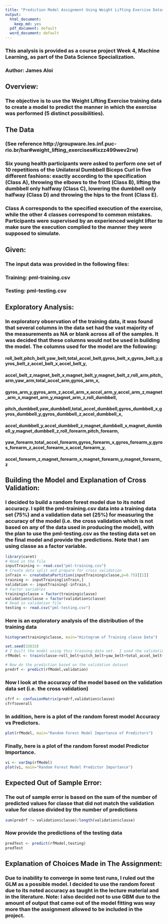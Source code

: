 ---
title: "Prediction Model Assignment Using Weight Lifting Exercise Dataset"
output:
  html_document:
    keep_md: yes
  pdf_document: default
  word_document: default
---

### This analysis is provided as a course project Week 4, Machine Learning, as part of the Data Science Specialization.
### Author: James Aloi

## Overview:
### The objective is to use the Weight Lifting Exercise training data to create a model to predict the manner in which the exercise was performed (5 distinct possibilities).

## The Data 
### (See reference http://groupware.les.inf.puc-rio.br/har#weight_lifting_exercises#ixzz499wev2rw)
### Six young health participants were asked to perform one set of 10 repetitions of the Unilateral Dumbbell Biceps Curl in five different fashions: exactly according to the specification (Class A), throwing the elbows to the front (Class B), lifting the dumbbell only halfway (Class C), lowering the dumbbell only halfway (Class D) and throwing the hips to the front (Class E).
### Class A corresponds to the specified execution of the exercise, while the other 4 classes correspond to common mistakes. Participants were supervised by an experienced weight lifter to make sure the execution complied to the manner they were supposed to simulate.

## Given:
### The input data was provided in the following files:
### Training: pml-training.csv
### Testing: pml-testing.csv

## Exploratory Analysis:
### In exploratory observation of the training data, it was found that several columns in the data set had the vast majority of the measurements as NA or blank across all of the samples.  It was decided that these columns would not be used in building the model. The columns used for the model are the following:
#### roll_belt,pitch_belt,yaw_belt,total_accel_belt,gyros_belt_x,gyros_belt_y,gyros_belt_z,accel_belt_x,accel_belt_y,
#### accel_belt_z,magnet_belt_x,magnet_belt_y,magnet_belt_z,roll_arm,pitch_arm,yaw_arm,total_accel_arm,gyros_arm_x,
#### gyros_arm_y,gyros_arm_z,accel_arm_x,accel_arm_y,accel_arm_z,magnet_arm_x,magnet_arm_y,magnet_arm_z,roll_dumbbell,
#### pitch_dumbbell,yaw_dumbbell,total_accel_dumbbell,gyros_dumbbell_x,gyros_dumbbell_y,gyros_dumbbell_z,accel_dumbbell_x,
#### accel_dumbbell_y,accel_dumbbell_z,magnet_dumbbell_x,magnet_dumbbell_y,magnet_dumbbell_z,roll_forearm,pitch_forearm,
#### yaw_forearm,total_accel_forearm,gyros_forearm_x,gyros_forearm_y,gyros_forearm_z,accel_forearm_x,accel_forearm_y,
#### accel_forearm_z,magnet_forearm_x,magnet_forearm_y,magnet_forearm_z

## Building the Model and Explanation of Cross Validation:
### I decided to build a random forest model due to its noted accuracy. I split the pml-training.csv data into a training data set (75%) and a validation data set (25%) for measuring the accuracy of the model (i.e. the cross validation which is not based on any of the data used in producing the model), with the plan to use the pml-testing.csv as the testing data set on the final model and provide the predictions. Note that I am using classe as a factor variable.
```{r }
library(caret)
# Read in the file
inputTraining <- read.csv("pml-training.csv")
# Create data split and prepare for cross validation
inTrain <- createDataPartition(inputTraining$classe,p=0.75)[[1]]
training <- inputTraining[inTrain,]
validation <- inputTraining[-inTrain,]
# Factor variables
training$classe = factor(training$classe)
validation$classe = factor(validation$classe)
# Read in validation file
testing <- read.csv("pml-testing.csv")
```
### Here is an exploratory analysis of the distribution of the training data
```{r fig.cap='Figure 1: Histogram of the Training classe Data'}
histogram(training$classe, main="Histogram of Training classe Data")
```
```{r }
set.seed(33833)
# I built the model using this training data set.  I used the validation data to measure the accuracy of the model. 
rfModel <- train(classe~roll_belt+pitch_belt+yaw_belt+total_accel_belt+gyros_belt_x+gyros_belt_y+gyros_belt_z+accel_belt_x+accel_belt_y+accel_belt_z+magnet_belt_x+magnet_belt_y+magnet_belt_z+roll_arm+pitch_arm+yaw_arm+total_accel_arm+gyros_arm_x+gyros_arm_y+gyros_arm_z+accel_arm_x+accel_arm_y+accel_arm_z+magnet_arm_x+magnet_arm_y+magnet_arm_z+roll_dumbbell+pitch_dumbbell+yaw_dumbbell+total_accel_dumbbell+gyros_dumbbell_x+gyros_dumbbell_y+gyros_dumbbell_z+accel_dumbbell_x+accel_dumbbell_y+accel_dumbbell_z+magnet_dumbbell_x+magnet_dumbbell_y+magnet_dumbbell_z+roll_forearm+pitch_forearm+yaw_forearm+total_accel_forearm+gyros_forearm_x+gyros_forearm_y+gyros_forearm_z+accel_forearm_x+accel_forearm_y+accel_forearm_z+magnet_forearm_x+magnet_forearm_y+magnet_forearm_z,method="rf",data=training)

# Now do the prediction based on the validation dataset
predrf <- predict(rfModel,validation)
```
### Now I look at the accuracy of the model based on the validation data set (i.e. the cross validation)
```{r }
cfrf <- confusionMatrix(predrf,validation$classe)
cfrf$overall
```
### In addition, here is a plot of the random forest model Accuracy vs Predictors.
```{r fig.cap='Figure 2: Random Forest Model vs. Predictors'}
plot(rfModel, main="Random Forest Model Importance of Predictors")
```
### Finally, here is a plot of the random forest model Predictor Importance.
```{r fig.cap='Figure 3: Random Forest Model Predictor Importance'}
vi <- varImp(rfModel)
plot(vi, main="Random Forest Model Predictor Importance")
```

## Expected Out of Sample Error:
### The out of sample error is based on the sum of the number of predicted values for classe that did not match the validation value for classe divided by the number of predictions
```{r }
sum(predrf != validation$classe)/length(validation$classe)
```

### Now provide the predictions of the testing data
```{r }
predTest <- predict(rfModel,testing)
predTest
```
## Explanation of Choices Made in The Assignment:
### Due to inability to converge in some test runs, I ruled out the GLM as a possible model.  I decided to use the random forest due to its noted accuracy as taught in the lecture material and in the literature.  Note: I also decided not to use GBM due to the amount of output that came out of the model fitting was way more than the assignment allowed to be included in the project.
